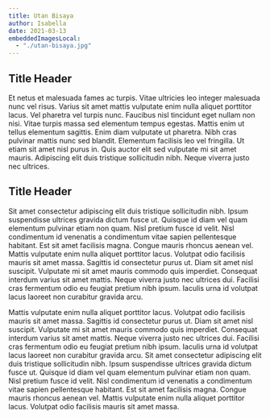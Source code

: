 ```yaml
---
title: Utan Bisaya
author: Isabella
date: 2021-03-13
embeddedImagesLocal:
  - "./utan-bisaya.jpg"
---
```


## Title Header

Et netus et malesuada fames ac turpis. Vitae ultricies leo integer malesuada
nunc vel risus. Varius sit amet mattis vulputate enim nulla aliquet porttitor
lacus. Vel pharetra vel turpis nunc. Faucibus nisl tincidunt eget nullam non
nisi. Vitae turpis massa sed elementum tempus egestas. Mattis enim ut tellus
elementum sagittis. Enim diam vulputate ut pharetra. Nibh cras pulvinar mattis
nunc sed blandit. Elementum facilisis leo vel fringilla. Ut etiam sit amet
nisl purus in. Quis auctor elit sed vulputate mi sit amet mauris. Adipiscing
elit duis tristique sollicitudin nibh. Neque viverra justo nec ultrices.

## Title Header

Sit amet consectetur adipiscing elit duis tristique sollicitudin nibh. Ipsum suspendisse ultrices gravida dictum fusce ut. Quisque id diam vel quam elementum pulvinar etiam non quam. Nisl pretium fusce id velit. Nisl condimentum id venenatis a condimentum vitae sapien pellentesque habitant. Est sit amet facilisis magna. Congue mauris rhoncus aenean vel. Mattis vulputate enim nulla aliquet porttitor lacus. Volutpat odio facilisis mauris sit amet massa. Sagittis id consectetur purus ut. Diam sit amet nisl suscipit. Vulputate mi sit amet mauris commodo quis imperdiet. Consequat interdum varius sit amet mattis. Neque viverra justo nec ultrices dui. Facilisi cras fermentum odio eu feugiat pretium nibh ipsum. Iaculis urna id volutpat lacus laoreet non curabitur gravida arcu.

Mattis vulputate enim nulla aliquet porttitor lacus. Volutpat odio facilisis mauris sit amet massa. Sagittis id consectetur purus ut. Diam sit amet nisl suscipit. Vulputate mi sit amet mauris commodo quis imperdiet. Consequat interdum varius sit amet mattis. Neque viverra justo nec ultrices dui. Facilisi cras fermentum odio eu feugiat pretium nibh ipsum. Iaculis urna id volutpat lacus laoreet non curabitur gravida arcu. Sit amet consectetur adipiscing elit duis tristique sollicitudin nibh. Ipsum suspendisse ultrices gravida dictum fusce ut. Quisque id diam vel quam elementum pulvinar etiam non quam. Nisl pretium fusce id velit. Nisl condimentum id venenatis a condimentum vitae sapien pellentesque habitant. Est sit amet facilisis magna. Congue mauris rhoncus aenean vel. Mattis vulputate enim nulla aliquet porttitor lacus. Volutpat odio facilisis mauris sit amet massa.
